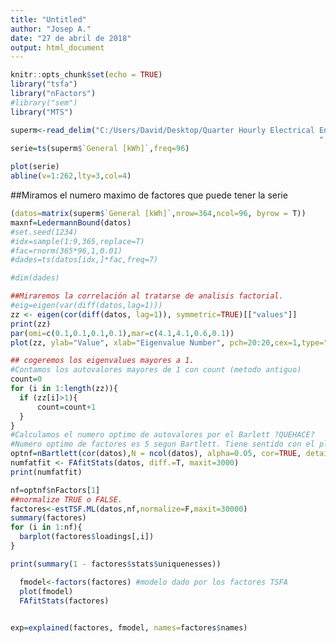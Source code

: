 ```yaml
---
title: "Untitled"
author: "Josep A."
date: "27 de abril de 2018"
output: html_document
---
```


```r
knitr::opts_chunk$set(echo = TRUE)
library("tsfa")
library("nFactors")
#library("sem")
library("MTS")
```
```r
superm<-read_delim("C:/Users/David/Desktop/Quarter Hourly Electrical Energy_01-01-2017_31-12-2017.csv", 
                                                                     ";", escape_double = FALSE, trim_ws = TRUE)
serie=ts(superm$`General [kWh]`,freq=96)

plot(serie)
abline(v=1:262,lty=3,col=4)
```

##Miramos el numero maximo de factores que puede tener la serie
```r
(datos=matrix(superm$`General [kWh]`,nrow=364,ncol=96, byrow = T))
maxnf=LedermannBound(datos)
#set.seed(1234)
#idx=sample(1:9,365,replace=T)
#fac=rnorm(365*96,1,0.01)
#dades=ts(datos[idx,]*fac,freq=7)

#dim(dades)
```
```r
##Miraremos la correlación al tratarse de analisis factorial.
#eig=eigen(var(diff(datos,lag=1)))
zz <- eigen(cor(diff(datos, lag=1)), symmetric=TRUE)[["values"]] 
print(zz)
par(omi=c(0.1,0.1,0.1,0.1),mar=c(4.1,4.1,0.6,0.1)) 
plot(zz, ylab="Value", xlab="Eigenvalue Number", pch=20:20,cex=1,type="o")

## cogeremos los eigenvalues mayores a 1.
#Contamos los autovalores mayores de 1 con count (metodo antiguo)
count=0
for (i in 1:length(zz)){
  if (zz[i]>1){
      count=count+1
  }
}
#Calculamos el numero optimo de autovalores por el Barlett ?QUEHACE?
#Numero optimo de factores es 5 segun Bartlett. Tiene sentido con el plot de eigenvalues.
optnf=nBartlett(cor(datos),N = ncol(datos), alpha=0.05, cor=TRUE, details=TRUE, correction=TRUE)
numfatfit <- FAfitStats(datos, diff.=T, maxit=3000)
print(numfatfit)
```

```r
nf=optnf$nFactors[1]
##normalize TRUE o FALSE.
factores<-estTSF.ML(datos,nf,normalize=F,maxit=30000)
summary(factores)
for (i in 1:nf){
  barplot(factores$loadings[,i])
}

print(summary(1 - factores$stats$uniquenesses))

  fmodel<-factors(factores) #modelo dado por los factores TSFA
  plot(fmodel)
  FAfitStats(factores)
  
```
```r
exp=explained(factores, fmodel, names=factores$names) 
```







